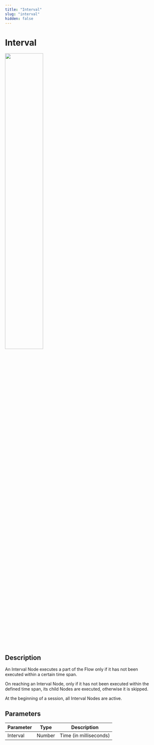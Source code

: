 ```yaml
---
title: "Interval" 
slug: "interval" 
hidden: false 
---
```


# Interval

<Frame>
  <img class="image-center" src="../../../../../_assets/ai/build/node-reference/logic/interval.png" width="50%" />
</Frame>

## Description

An Interval Node executes a part of the Flow only if it has not been executed within a certain time span.

On reaching an Interval Node, only if it has not been executed within the defined time span, its child Nodes are executed, otherwise it is skipped.

At the beginning of a session, all Interval Nodes are active.

## Parameters

| Parameter | Type   | Description            |
|-----------|--------|------------------------|
| Interval  | Number | Time (in milliseconds) |

